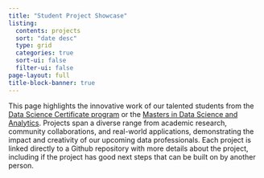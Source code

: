 ```yaml
---
title: "Student Project Showcase"
listing:
  contents: projects
  sort: "date desc"
  type: grid
  categories: true
  sort-ui: false
  filter-ui: false
page-layout: full
title-block-banner: true
---
```

This page highlights the innovative work of our talented students from the [Data Science Certificate program](https://catalog.csuchico.edu/colleges-departments/college-natural-sciences/mathematics/data-science-certificate) or the [Masters in Data Science and Analytics](https://www.csuchico.edu/math/degrees/msdsa.shtml). Projects span a diverse range from academic research, community collaborations, and real-world applications,  demonstrating the impact and creativity of our upcoming data professionals. Each project is linked directly to a Github repository with more details about the project, including if the project has good next steps that can be built on by another person. 
